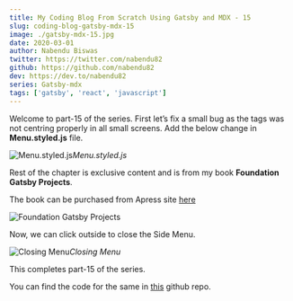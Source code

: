```yaml
---
title: My Coding Blog From Scratch Using Gatsby and MDX - 15
slug: coding-blog-gatsby-mdx-15
image: ./gatsby-mdx-15.jpg
date: 2020-03-01
author: Nabendu Biswas
twitter: https://twitter.com/nabendu82
github: https://github.com/nabendu82
dev: https://dev.to/nabendu82
series: Gatsby-mdx
tags: ['gatsby', 'react', 'javascript']
---
```


Welcome to part-15 of the series. First let’s fix a small bug as the tags was not centring properly in all small screens. Add the below change in **Menu.styled.js** file.

![Menu.styled.js](https://ik.imagekit.io/thewebdev/thewebdev/15/1_J2InOqS0R7.png)*Menu.styled.js*

Rest of the chapter is exclusive content and is from my book **Foundation Gatsby Projects**.

The book can be purchased from Apress site <a href="https://www.apress.com/in/book/9781484265574" target="_blank" rel="noopener noreferrer">here</a>


  


<div className={styles.image__small}>

![Foundation Gatsby Projects](https://res.cloudinary.com/dxkxvfo2o/image/upload/v1609570264/Foundation_Gatsby_zilffx.jpg)

</div>

Now, we can click outside to close the Side Menu.

<div className={styles.image__small}>

![Closing Menu](https://ik.imagekit.io/thewebdev/thewebdev/15/7_1cq7u__b0m.gif)*Closing Menu*

</div>

This completes part-15 of the series.

You can find the code for the same in [this](https://github.com/nabendu82/thewebdev-public) github repo.
